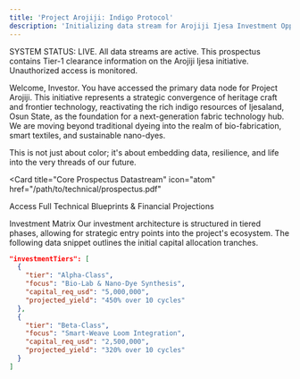 ```yaml
---
title: 'Project Arojiji: Indigo Protocol'
description: 'Initializing data stream for Arojiji Ijesa Investment Opportunities in advanced indigo dye and bio-fabric technologies.'
---
```


<Note>
SYSTEM STATUS: LIVE. All data streams are active. This prospectus contains Tier-1 clearance information on the Arojiji Ijesa initiative. Unauthorized access is monitored.
</Note>

Welcome, Investor.
You have accessed the primary data node for Project Arojiji. This initiative represents a strategic convergence of heritage craft and frontier technology, reactivating the rich indigo resources of Ijesaland, Osun State, as the foundation for a next-generation fabric technology hub. We are moving beyond traditional dyeing into the realm of bio-fabrication, smart textiles, and sustainable nano-dyes.

This is not just about color; it's about embedding data, resilience, and life into the very threads of our future.

<Card
  title="Core Prospectus Datastream"
  icon="atom"
  href="/path/to/technical/prospectus.pdf"
>
Access Full Technical Blueprints & Financial Projections
</Card>

Investment Matrix
Our investment architecture is structured in tiered phases, allowing for strategic entry points into the project's ecosystem. The following data snippet outlines the initial capital allocation tranches.

```json
"investmentTiers": [
  {
    "tier": "Alpha-Class",
    "focus": "Bio-Lab & Nano-Dye Synthesis",
    "capital_req_usd": "5,000,000",
    "projected_yield": "450% over 10 cycles"
  },
  {
    "tier": "Beta-Class",
    "focus": "Smart-Weave Loom Integration",
    "capital_req_usd": "2,500,000",
    "projected_yield": "320% over 10 cycles"
  }
]
```